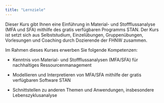```yaml
---
title: "Lernziele"
---
```


Dieser Kurs gibt Ihnen eine Einführung in Material- und Stoffflussanalyse (MFA und SFA) mithilfe des gratis verfügbaren Programms STAN. Der Kurs ist setzt sich aus Selbststudium, Einzelübungen, Gruppenübungen, Vorlesungen und Coaching durch Dozierende der FHNW zusammen.

Im Rahmen dieses Kurses erwerben Sie folgende Kompetenzen:

-   Kenntnis von Material- und Stoffflussanalysen (MFA/SFA) für nachhaltiges Ressourcenmanagement

-   Modellieren und Interpretieren von MFA/SFA mithilfe der gratis verfügbaren Software STAN

-   Schnittstellen zu anderen Themen und Anwendungen, insbesondere Lebenszyklusanalyse

# 
